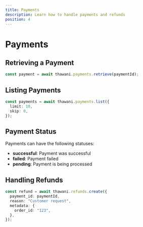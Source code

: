 ```yaml
---
title: Payments
description: Learn how to handle payments and refunds
position: 4
---
```


# Payments

## Retrieving a Payment

```typescript
const payment = await thawani.payments.retrieve(paymentId);
```

## Listing Payments

```typescript
const payments = await thawani.payments.list({
  limit: 10,
  skip: 0,
});
```

## Payment Status

Payments can have the following statuses:

- **successful**: Payment was successful
- **failed**: Payment failed
- **pending**: Payment is being processed

## Handling Refunds

```typescript
const refund = await thawani.refunds.create({
  payment_id: paymentId,
  reason: "Customer request",
  metadata: {
    order_id: "123",
  },
});
```
